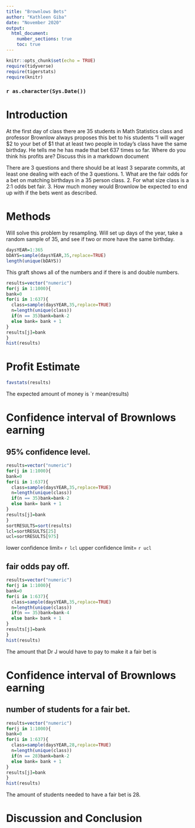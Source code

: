 ```yaml
---
title: "Brownlows Bets"
author: "Kathleen Giba"
date: "November 2020"
output: 
  html_document:
    number_sections: true
    toc: true
---
```


```r
knitr::opts_chunk$set(echo = TRUE)
require(tidyverse)
require(tigerstats)
require(knitr)
```
### `r as.character(Sys.Date())`



<!-- We recommend you use git branches -- create a separate branch for each major section i.e. Introduction, Methods, Results, Inferential Results, and Discussion and Conclusions - leave the YAML block untouched until the final merge where you put in your own name !-->

# Introduction

<!--In this section you explain what you are trying to show.  Where did the data come from?  What is the research or other question you are trying to answer?!-->

 At the first day of class there are 35 students in Math Statistics class and professor Brownlow always proposes this bet to his students "I will wager $2 to your bet of $1 that at least two people in today's class have  the same birthday.  He tells me he has made that bet 637 times so far. Where do you think his profits are? Discuss this in a markdown document

There are 3 questions and there should be at least 3 separate commits, at least one dealing with each of the 3 questions.
1. What are the fair odds for a bet on matching birthdays in a 35 person class.
2. For what size class is a 2:1 odds bet fair.
3. How much money would Brownlow be expected to end up with if the bets went as described.

# Methods

<!--Decide on your methods:  In this section explain the approach you will take to attack the issue --- how will you decide on a likely estimate of professor Brownlow's earnings or losses after 637 bets. Also explain how you construct a 95% confidence interval about your estimate of his winnings !-->

Will solve this problem by resampling. Will set up days of the year, take a random sample of 35, and see if two or more have the same birthday.    


```r
daysYEAR=1:365
bDAYS=sample(daysYEAR,35,replace=TRUE)
length(unique(bDAYS))
```
This graft shows all of the numbers and if there is and double numbers. 

```r
results=vector("numeric")
for(j in 1:1000){
bank=0
for(i in 1:637){
  class=sample(daysYEAR,35,replace=TRUE)
  n=length(unique(class))
  if(n == 35)bank=bank-2
  else bank= bank + 1
}
results[j]=bank
}
hist(results)
```


# Profit Estimate

```r
favstats(results)
```
The expected amount of money is `r mean(results)

<!--Explain and display the results of your method of coming up with the estimate of professor Brownlows betting profits!-->

# Confidence interval of Brownlows earning
## 95% confidence level.  

```r
results=vector("numeric")
for(j in 1:1000){
bank=0
for(i in 1:637){
  class=sample(daysYEAR,35,replace=TRUE)
  n=length(unique(class))
  if(n == 35)bank=bank-2
  else bank= bank + 1
}
results[j]=bank
}
sortRESULTS=sort(results)
lcl=sortRESULTS[25]
ucl=sortRESULTS[975]
```

lower confidence limit= `r lcl`
upper confidence limit= `r ucl`

## fair odds pay off.  

```r
results=vector("numeric")
for(j in 1:1000){
bank=0
for(i in 1:637){
  class=sample(daysYEAR,35,replace=TRUE)
  n=length(unique(class))
  if(n == 35)bank=bank-4
  else bank= bank + 1
}
results[j]=bank
}
hist(results)
```
The amount that Dr J would have to pay to make it a fair bet is 

# Confidence interval of Brownlows earning


## number of students for a fair bet.  

```r
results=vector("numeric")
for(j in 1:1000){
bank=0
for(i in 1:637){
  class=sample(daysYEAR,28,replace=TRUE)
  n=length(unique(class))
  if(n == 28)bank=bank-2
  else bank= bank + 1
}
results[j]=bank
}
hist(results)
```
The amount of students needed to have a fair bet is 28.  

<!--Explain and display your method of coming up with a 95% confidence interval of  professor Brownlows winnings (or losings)-->


# Discussion and Conclusion

<!--Discussion and conclusion here.  If professor Brownlow is consistantly making or losing money how could he change his payout so that his profits center on zero?  Also discuss what size his class should be in order to have his current scheme balance at zero profit.!-->

